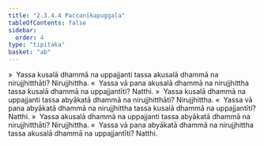 ```yaml
---
title: "2.3.4.4 Paccanīkapuggala"
tableOfContents: false
sidebar:
  order: 4
type: "tipitaka"
basket: "ab"
---
```



<DynamicBreadcrumb />

<Division number="204">

<Paragraph number="857">
»  Yassa kusalā dhammā na uppajjanti tassa akusalā dhammā na nirujjhitthāti? Nirujjhittha.
</Paragraph>

<Paragraph number="858">
«  Yassa vā pana akusalā dhammā na nirujjhittha tassa kusalā dhammā na uppajjantīti? Natthi.
</Paragraph>

<Paragraph number="859">
»  Yassa kusalā dhammā na uppajjanti tassa abyākatā dhammā na nirujjhitthāti? Nirujjhittha.
</Paragraph>

<Paragraph number="860">
«  Yassa vā pana abyākatā dhammā na nirujjhittha tassa kusalā dhammā na uppajjantīti? Natthi.
</Paragraph>

</Division>
<Division number="205">

<Paragraph number="861">
»  Yassa akusalā dhammā na uppajjanti tassa abyākatā dhammā na nirujjhitthāti? Nirujjhittha.
</Paragraph>

<Paragraph number="862">
«  Yassa vā pana abyākatā dhammā na nirujjhittha tassa akusalā dhammā na uppajjantīti? Natthi.
</Paragraph>
</Division>